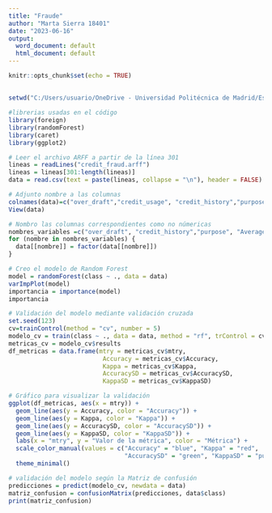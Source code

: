 ```yaml
---
title: "Fraude"
author: "Marta Sierra 18401"
date: "2023-06-16"
output:
  word_document: default
  html_document: default
---
```


```r
knitr::opts_chunk$set(echo = TRUE)
```

## 
```r
setwd("C:/Users/usuario/OneDrive - Universidad Politécnica de Madrid/Escritorio/etsii/1_APROBADAS/4/A_datos/Archivos de datos")

#librerias usadas en el código
library(foreign)
library(randomForest)
library(caret)
library(ggplot2)

# Leer el archivo ARFF a partir de la línea 301
lineas = readLines("credit_fraud.arff")
lineas = lineas[301:length(lineas)]
data = read.csv(text = paste(lineas, collapse = "\n"), header = FALSE)

# Adjunto nombre a las columnas
colnames(data)=c("over_draft","credit_usage", "credit_history","purpose","current_balance", "Average_Credit_Balance", "employment","location","personal_status","other_parties", "residence_since", "property_magnitude", "cc_age", "other_payment_plans", "housing" , "existing_credits", "job" , "num_dependents","own_telephone", "foreign_worker", "class")
View(data)

# Nombro las columnas correspondientes como no númericas
nombres_variables =c("over_draft", "credit_history","purpose", "Average_Credit_Balance", "employment","personal_status","other_parties", "property_magnitude", "other_payment_plans", "housing" , "job" ,"own_telephone", "foreign_worker", "class")
for (nombre in nombres_variables) {
  data[[nombre]] = factor(data[[nombre]])
}
```

```r
# Creo el modelo de Random Forest
model = randomForest(class ~ ., data = data)
varImpPlot(model)
importancia = importance(model)
importancia

```

```r
# Validación del modelo mediante validación cruzada
set.seed(123)
cv=trainControl(method = "cv", number = 5)
modelo_cv = train(class ~ ., data = data, method = "rf", trControl = cv)
metricas_cv = modelo_cv$results
df_metricas = data.frame(mtry = metricas_cv$mtry,
                          Accuracy = metricas_cv$Accuracy,
                          Kappa = metricas_cv$Kappa,
                          AccuracySD = metricas_cv$AccuracySD,
                          KappaSD = metricas_cv$KappaSD)

# Gráfico para visualizar la validación
ggplot(df_metricas, aes(x = mtry)) +
  geom_line(aes(y = Accuracy, color = "Accuracy")) +
  geom_line(aes(y = Kappa, color = "Kappa")) +
  geom_line(aes(y = AccuracySD, color = "AccuracySD")) +
  geom_line(aes(y = KappaSD, color = "KappaSD")) +
  labs(x = "mtry", y = "Valor de la métrica", color = "Métrica") +
  scale_color_manual(values = c("Accuracy" = "blue", "Kappa" = "red", 
                                "AccuracySD" = "green", "KappaSD" = "purple")) +
  theme_minimal()
```

```r
# validación del modelo según la Matriz de confusión
predicciones = predict(modelo_cv, newdata = data)
matriz_confusion = confusionMatrix(predicciones, data$class)
print(matriz_confusion)

```
